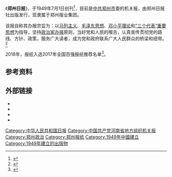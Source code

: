{{Hatnote|同名报纸，参见：[[郑州日报_(1916年)|郑州日报 (1916年)]]、[[郑州日报_(1930年)|郑州日报 (1930年)]]。}}
{{Infobox newspaper
|name=郑州日报<br/><small>Zhengzhou Daily<small>
|拥有者=郑州报业集团
|创刊日=1949年7月1日
|总部={{CHN}}[[河南省|河南省]][[郑州市|郑州市]]商鼎路77号文化产业大厦
|网站={{URL|https://zzrb.zynews.cn|郑州日报电子版}}
|类型=日报
|CN=41-0048
|OCLC=123265658}}

《'''郑州日报'''》，于1949年7月1日创刊<ref name="aa1">{{cite journal
|quotes =
|last =
|first =
|author =孙新锋  
|coauthors =
|date =2019
|year =
|month =
|title =《初心如磐再出发——〈郑州日报〉〈郑州晚报〉创刊70周年》
|journal =城市党报研究
|volume =
|issue =2019年第08期
|pages =38–42
|publisher =无锡日报报业集团
|location =江苏省无锡市
|issn =2096-4218
|pmid =
|doi =
|bibcode =
|oclc =
|id =
|url =https://mall.cnki.net/magazine/Article/CSDB201908016.htm
|language =Zh-hans
|format =
|accessdate =
|laysummary =
|laysource =
|laydate =
|quote =
|archive-url =
|archive-date =
|dead-url =
}}</ref>，目前是[[中共|中共]][[郑州市|郑州市]]委的机关报，由郑州日报社出版发行，现隶属于郑州报业集团。

该报自称其办报宗旨为：以[[马列主义|马列主义]]、[[毛泽东思想|毛泽东思想]]、[[邓小平理论|邓小平理论]]和[[“三个代表”重要思想|“三个代表”重要思想]]为指导，坚持[[政治家办报|政治家办报]]原则，当好党和人民的喉舌，认真宣传贯彻党的路线、方针、政策，服务广大读者，成为党和政府联系广大人民群众的桥梁和纽带。 <ref>{{cite web|url=http://www.zynews.com/bot_bsjj.htm|title=郑州日报社简介|deadurl=yes|archiveurl=https://web.archive.org/web/20090831072031/http://www.zynews.com/bot_bsjj.htm|archivedate=2009-08-31}}</ref>

2018年，报纸入选2017年全国百强报纸推荐名单<ref>{{Cite web|title=2017年全国“百强报刊”推荐名单开始公示|url=http://www.ce.cn/culture/gd/201801/16/t20180116_27756145.shtml|accessdate=2021-02-10|author=赵新乐（中国新闻出版广电报）|date=2018-01-16|format=|work=www.ce.cn|publisher=[[中国经济网|中国经济网]]|language=|dead-url=no|archive-date=2020-11-05|archive-url=https://web.archive.org/web/20201105014543/http://www.ce.cn/culture/gd/201801/16/t20180116_27756145.shtml}}</ref>。

== 参考资料 ==
{{reflist}}

== 外部链接 ==

* {{URL|https://zzrb.zynews.cn|郑州日报电子版}}
*{{URL|https://www.zzrbnews.com/|郑州日报网}}
* {{URL|https://zynews.cn/|中原网}}
* {{Sinaweibo|id=zzrbwb}}
{{全国百强报刊}}
{{pub-stub}}
[[Category:中华人民共和国日报|Category:中华人民共和国日报]]
[[Category:中国共产党河南省地方组织机关报|Category:中国共产党河南省地方组织机关报]]
[[Category:郑州政治|Category:郑州政治]]
[[Category:郑州报纸|Category:郑州报纸]]
[[Category:1949年中國建立|Category:1949年中國建立]]
[[Category:1949年建立的出版物|Category:1949年建立的出版物]]